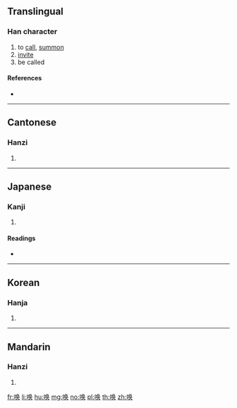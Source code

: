 {{also|喚}}
==Translingual==

===Han character===
{{Han char|rn=30|rad=口|as=07|sn=10|four=|canj=RNBK,XRNBK|ids=⿰口奂}}

# to [[call]], [[summon]]
# [[invite]]
# be called

====References====
* {{Han ref|kx=0193.051|hdz=10632.080|uh=5524|ud=21796}}

----

==Cantonese==

===Hanzi===
{{yue-hanzi|jyut=wun6|y=wun6|tra=喚}}

# {{defn|lang=yue|sort=口07}}

----

==Japanese==

===Kanji===
{{ja-kanji|grade=|rs=口07}}

# {{defn|lang=ja|sort=口07}}

====Readings====
* {{ja-readings|on=[[かん]] (kan)|kun=[[よぶ]] (yobu)}}

----

==Korean==

===Hanja===
{{ko-hanja|hangeul=환|rv=hwan|mr=hwan}}

# {{defn|lang=ko|sort=口07}}

----

==Mandarin==

===Hanzi===
{{cmn-hanzi|tra=喚|pin=[[huàn]] ([[huan4]])|wg=huan<sup>4</sup>}}

# {{defn|lang=cmn|sort=口07}}

[[fr:唤]]
[[li:唤]]
[[hu:唤]]
[[mg:唤]]
[[no:唤]]
[[pl:唤]]
[[th:唤]]
[[zh:唤]]